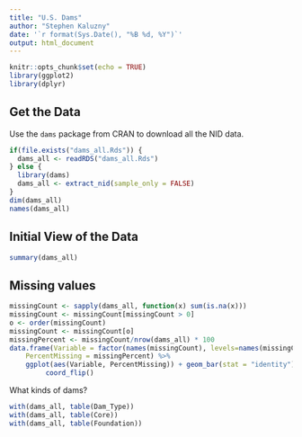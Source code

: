 ```yaml
---
title: "U.S. Dams"
author: "Stephen Kaluzny"
date: '`r format(Sys.Date(), "%B %d, %Y")`'
output: html_document
---
```


```r
knitr::opts_chunk$set(echo = TRUE)
library(ggplot2)
library(dplyr)
```

## Get the Data
Use the `dams` package from CRAN to download all the NID data.
```r
if(file.exists("dams_all.Rds")) {
  dams_all <- readRDS("dams_all.Rds")
} else {
  library(dams)
  dams_all <- extract_nid(sample_only = FALSE)
}
dim(dams_all)
names(dams_all)
```

## Initial View of the Data
```r
summary(dams_all)
```

## Missing values
```r
missingCount <- sapply(dams_all, function(x) sum(is.na(x)))
missingCount <- missingCount[missingCount > 0]
o <- order(missingCount)
missingCount <- missingCount[o]
missingPercent <- missingCount/nrow(dams_all) * 100
data.frame(Variable = factor(names(missingCount), levels=names(missingCount)),
    PercentMissing = missingPercent) %>%
    ggplot(aes(Variable, PercentMissing)) + geom_bar(stat = "identity") +
	     coord_flip()
```

What kinds of dams?
```r
with(dams_all, table(Dam_Type))
with(dams_all, table(Core))
with(dams_all, table(Foundation))
```
